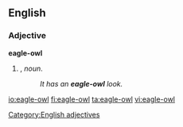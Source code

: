 ==English==

===Adjective===
'''eagle-owl'''

# {{attributive of|eagle owl|lang=en|nodot=1}}, ''noun''.
#: ''It has an '''eagle-owl''' look.''
[[Category:English adjectives]]

[[io:eagle-owl]]
[[fi:eagle-owl]]
[[ta:eagle-owl]]
[[vi:eagle-owl]]